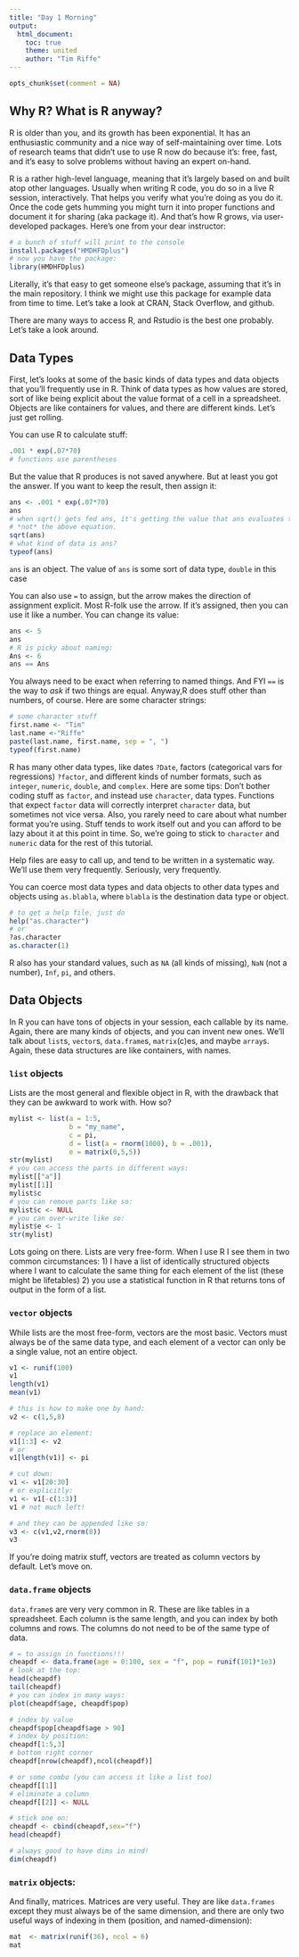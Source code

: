 ```yaml
---
title: "Day 1 Morning"
output:
  html_document:
    toc: true
    theme: united
    author: "Tim Riffe"
---
```


```r
opts_chunk$set(comment = NA)
```

## Why R? What is R anyway?

R is older than you, and its growth has been exponential. It has an enthusiastic community and a nice way of self-maintaining over time. Lots of research teams that didn't use to use R now do because it's: free, fast, and it's easy to solve problems without having an expert on-hand. 

R is a rather high-level language, meaning that it's largely based on and built atop other languages. Usually when writing R code, you do so in a live R session, interactively. That helps you verify what you're doing as you do it. Once the code gets humming you might turn it into proper functions and document it for sharing (aka package it). And that's how R grows, via user-developed packages. Here's one from your dear instructor:

```r
# a bunch of stuff will print to the console
install.packages("HMDHFDplus")
# now you have the package:
library(HMDHFDplus)
```
Literally, it's that easy to get someone else's package, assuming that it's in the main repository. I think we might use this package for example data from time to time. Let's take a look at CRAN, Stack Overflow, and github. 

There are many ways to access R, and Rstudio is the best one probably. Let's take a look around.

## Data Types

First, let's looks at some of the basic kinds of data types and data objects that you'll frequently use in R. Think of data types as how values are stored, sort of like being explicit about the value format of a cell in a spreadsheet. Objects are like containers for values, and there are different kinds. Let's just get rolling.

You can use R to calculate stuff:

```r
.001 * exp(.07*70)
# functions use parentheses
```
But the value that R produces is not saved anywhere. But at least you got the answer. If you want to keep the result, then assign it:

```r
ans <- .001 * exp(.07*70)
ans
# when sqrt() gets fed ans, it's getting the value that ans evaluates to, 
# *not* the above equation.
sqrt(ans)
# what kind of data is ans?
typeof(ans)
```
`ans` is an object. The value of `ans` is some sort of data type, `double` in this case

You can also use `=` to assign, but the arrow makes the direction of assignment explicit. Most R-folk use the arrow. If it's assigned, then you can use it like a number. You can change its value:

```r
ans <- 5
ans
# R is picky about naming:
Ans <- 6
ans == Ans
```

You always need to be exact when referring to named things. And FYI `==` is the way to _ask_ if two things are equal. Anyway,R does stuff other than numbers, of course. Here are some character strings:

```r
# some character stuff
first.name <- "Tim"
last.name <-"Riffe"
paste(last.name, first.name, sep = ", ")
typeof(first.name)
```

R has many other data types, like dates `?Date`, factors (categorical vars for regressions) `?factor`, and different kinds of number formats, such as `integer`, `numeric`, `double`, and `complex`. Here are some tips: Don't bother coding stuff as `factor`, and instead use `character`, data types. Functions that expect `factor` data will correctly interpret `character` data, but sometimes not vice versa. Also, you rarely need to care about what number format you're using. Stuff tends to work itself out and you can afford to be lazy about it at this point in time. So, we're going to stick to `character` and `numeric` data for the rest of this tutorial.

Help files are easy to call up, and tend to be written in a systematic way. We'll use them very frequently. Seriously, very frequently. 

You can coerce most data types and data objects to other data types and objects using `as.blabla`, where `blabla` is the destination data type or object.
```r
# to get a help file, just do
help("as.character")
# or
?as.character
as.character(1)
```

R also has your standard values, such as `NA` (all kinds of missing), `NaN` (not a number), `Inf`, `pi`, and others.

## Data Objects

In R you can have tons of objects in your session, each callable by its name. Again, there are many kinds of objects, and you can invent new ones. We'll talk about `list`s, `vector`s, `data.frame`s, `matrix`(c)es, and maybe `array`s. Again, these data structures are like containers, with names.

### `list` objects

Lists are the most general and flexible object in R, with the drawback that they can be awkward to work with. How so?

```r
mylist <- list(a = 1:5,
               b = "my_name",
               c = pi,
               d = list(a = rnorm(1000), b = .001),
               e = matrix(0,5,5))
str(mylist)
# you can access the parts in different ways:
mylist[["a"]]
mylist[[1]]
mylist$c
# you can remove parts like so:
mylist$c <- NULL
# you can over-write like so:
mylist$e <- 1
str(mylist)
```

Lots going on there. Lists are very free-form. When I use R I see them in two common circumstances: 1) I have a list of identically structured objects where I want to calculate the same thing for each element of the list (these might be lifetables) 2) you use a statistical function in R that returns tons of output in the form of a list.

### `vector` objects

While lists are the most free-form, vectors are the most basic. Vectors must always be of the same data type, and each element of a vector can only be a single value, not an entire object.

```r
v1 <- runif(100)
v1
length(v1)
mean(v1)

# this is how to make one by hand:
v2 <- c(1,5,8)

# replace an element:
v1[1:3] <- v2
# or
v1[length(v1)] <- pi

# cut down:
v1 <- v1[20:30]
# or explicitly:
v1 <- v1[-c(1:3)]
v1 # not much left!

# and they can be appended like so:
v3 <- c(v1,v2,rnorm(8))
v3
```

If you're doing matrix stuff, vectors are treated as column vectors by default. Let's move on.

### `data.frame` objects
`data.frame`s are very very common in R. These are like tables in a spreadsheet. Each column is the same length, and you can index by both columns and rows. The columns do not need to be of the same type of data. 

```r
# = to assign in functions!!!
cheapdf <- data.frame(age = 0:100, sex = "f", pop = runif(101)*1e3)
# look at the top:
head(cheapdf)
tail(cheapdf)
# you can index in many ways:
plot(cheapdf$age, cheapdf$pop)

# index by value
cheapdf$pop[cheapdf$age > 90]
# index by position:
cheapdf[1:5,3]
# bottom right corner
cheapdf[nrow(cheapdf),ncol(cheapdf)]

# or some combo (you can access it like a list too)
cheapdf[[1]]
# eliminate a column
cheapdf[[2]] <- NULL

# stick one on:
cheapdf <- cbind(cheapdf,sex="f")
head(cheapdf)

# always good to have dims in mind!
dim(cheapdf)
```

### `matrix` objects:

And finally, matrices. Matrices are very useful. They are like `data.frames` except they must always be of the same dimension, and there are only two useful ways of indexing in them (position, and named-dimension):

```r
mat  <- matrix(runif(36), ncol = 6)
mat
```


